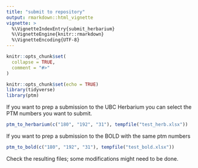 ```yaml
---
title: "submit to repository"
output: rmarkdown::html_vignette
vignette: >
  %\VignetteIndexEntry{submit_herbarium}
  %\VignetteEngine{knitr::rmarkdown}
  %\VignetteEncoding{UTF-8}
---
```


```r
knitr::opts_chunk$set(
  collapse = TRUE,
  comment = "#>"
)
```

```r
knitr::opts_chunk$set(echo = TRUE)
library(tidyverse)
library(ptm)
```

If you want to prep a submission to the UBC Herbarium you can select the PTM numbers you want to submit.
```r
ptm_to_herbarium(c("180", "192", "31"), tempfile("test_herb.xlsx"))
```

If you want to prep a submission to the BOLD with the same ptm numbers
```r
ptm_to_bold(c("180", "192", "31"), tempfile("test_bold.xlsx"))
```

Check the resulting files; some modifications might need to be done.